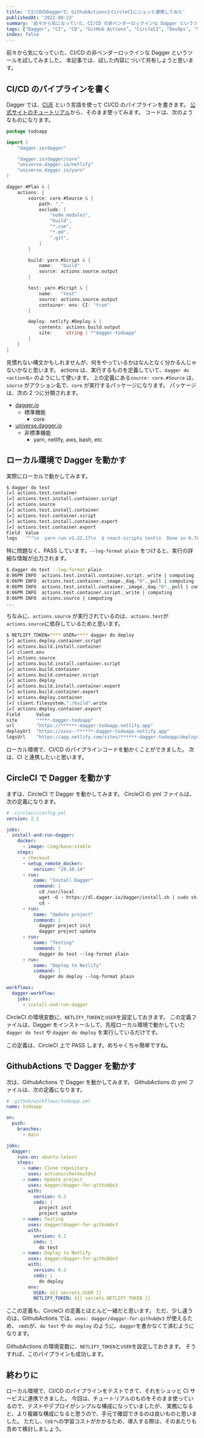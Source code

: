 ```yaml
---
title: 'CI/CDのDaggerで、GithubActionsとCircleCIにシュッと連携してみた'
publishedAt: '2022-08-23'
summary: '前々から気になっていた、CI/CD の非ベンダーロックインな Dagger というツールを試してみました。本記事では、試した内容について共有しようと思います。'
tags: ["Dagger", "CI", "CD", "GitHub Actions", "CircleCI", "DevOps", "Scrap"]
index: false
---
```


前々から気になっていた、CI/CD の非ベンダーロックインな Dagger というツールを試してみました。
本記事では、試した内容について共有しようと思います。

## CI/CD のパイプラインを書く

Dagger では、[CUE](https://cuelang.org/) という言語を使って CI/CD のパイプラインを書きます。
[公式サイトのチュートリアル](https://docs.dagger.io/1200/local-dev)から、そのまま使ってみます。
コードは、次のようなものになります。

```go
package todoapp

import (
	"dagger.io/dagger"

	"dagger.io/dagger/core"
	"universe.dagger.io/netlify"
	"universe.dagger.io/yarn"
)

dagger.#Plan & {
	actions: {
		source: core.#Source & {
			path: "."
			exclude: [
				"node_modules",
				"build",
				"*.cue",
				"*.md",
				".git",
			]
		}

		build: yarn.#Script & {
			name:   "build"
			source: actions.source.output
		}

		test: yarn.#Script & {
			name:   "test"
			source: actions.source.output
			container: env: CI: "true"
		}

		deploy: netlify.#Deploy & {
			contents: actions.build.output
			site:     string | *"dagger-todoapp"
		}
	}
}
```

見慣れない構文かもしれませんが、何をやっているかはなんとなく分かるんじゃないかなと思います。
actions は、実行するものを定義していて、`dagger do <action名>` のようにして使います。
上の定義にある`source: core.#Source` は、 `source` がアクション名で、`core` が実行するパッケージになります。
パッケージは、次の 2 つに分類されます。

- [dagger.io](https://github.com/dagger/dagger/tree/v0.2.0/pkg/dagger.io)
  - 標準機能
    - core
- [universe.dagger.io](https://github.com/dagger/dagger/tree/v0.2.0/pkg/universe.dagger.io)
  - 非標準機能
    - yarn, netlify, aws, bash, etc

## ローカル環境で Dagger を動かす

実際にローカルで動かしてみます。

```bash
$ dagger do test
[✔] actions.test.container                                                                                                                11.6s
[✔] actions.test.install.container.script                                                                                                  0.1s
[✔] actions.source                                                                                                                         0.5s
[✔] actions.test.install.container                                                                                                         2.3s
[✔] actions.test.container.script                                                                                                          0.1s
[✔] actions.test.install.container.export                                                                                                  0.0s
[✔] actions.test.container.export                                                                                                          0.2s
Field  Value
logs   """\n  yarn run v1.22.17\n  $ react-scripts test\n  Done in 6.78s.\n\n  """
```

特に問題なく、PASS しています。`--log-format plain` をつけると、実行の詳細な情報が出力されます。

```bash
$ dagger do test --log-format plain
8:06PM INFO  actions.test.install.container.script._write | computing
8:06PM INFO  actions.test.container._image._dag."0"._pull | computing
8:06PM INFO  actions.test.install.container._image._dag."0"._pull | computing
8:06PM INFO  actions.test.container.script._write | computing
8:06PM INFO  actions.source | computing
...
```

ちなみに、`actions.source` が実行されているのは、`actions.test`が`actions.source`に依存しているためと思います。

```bash
$ NETLIFY_TOKEN=**** USER=**** dagger do deploy
[✔] actions.deploy.container.script                                                                                                        0.2s
[✔] actions.build.install.container                                                                                                        3.8s
[✔] client.env                                                                                                                             0.0s
[✔] actions.source                                                                                                                         0.4s
[✔] actions.build.install.container.script                                                                                                 0.2s
[✔] actions.build.container                                                                                                               21.0s
[✔] actions.build.container.script                                                                                                         0.2s
[✔] actions.deploy                                                                                                                         4.8s
[✔] actions.build.install.container.export                                                                                                 0.1s
[✔] actions.build.container.export                                                                                                         0.1s
[✔] actions.deploy.container                                                                                                              91.0s
[✔] client.filesystem."./build".write                                                                                                      0.3s
[✔] actions.deploy.container.export                                                                                                        0.0s
Field      Value
site       "****-dagger-todoapp"
url        "https://******-dagger-todoapp.netlify.app"
deployUrl  "https://xxxx--******-dagger-todoapp.netlify.app"
logsUrl    "https://app.netlify.com/sites/******-dagger-todoapp/deploys/xxxx"
```

ローカル環境で、CI/CD のパイプラインコードを動かくことができました。
次は、CI と連携したいと思います。

## CircleCI で Dagger を動かす

まずは、CircleCI で Dagger を動かしてみます。
CircleCI の yml ファイルは、次の定義になります。

```yaml
# .circleci/config.yml
version: 2.1

jobs:
  install-and-run-dagger:
    docker:
      - image: cimg/base:stable
    steps:
      - checkout
      - setup_remote_docker:
          version: "20.10.14"
      - run:
          name: "Install Dagger"
          command: |
            cd /usr/local
            wget -O - https://dl.dagger.io/dagger/install.sh | sudo sh
            cd -
      - run:
          name: "Update project"
          command: |
            dagger project init
            dagger project update
      - run:
          name: "Testing"
          command: |
            dagger do test --log-format plain
      - run:
          name: "Deploy to Netlify"
          command: |
            dagger do deploy --log-format plain

workflows:
  dagger-workflow:
    jobs:
      - install-and-run-dagger
```

CircleCI の環境変数に、`NETLIFY_TOKEN`と`USER`を設定しておきます。
この定義ファイルは、Dagger をインストールして、先程ローカル環境で動かしていた `dagger do test` や `dagger do deploy` を実行しているだけです。

この定義は、CircleCI 上で PASS します。めちゃくちゃ簡単ですね。

## GithubActions で Dagger を動かす

次は、GithubActions で Dagger を動かしてみます。
GithubActions の yml ファイルは、次の定義になります。

```yaml
# .github/workflows/todoapp.yml
name: todoapp

on:
  push:
    branches:
      - main

jobs:
  dagger:
    runs-on: ubuntu-latest
    steps:
      - name: Clone repository
        uses: actions/checkout@v2
      - name: Update project
        uses: dagger/dagger-for-github@v3
        with:
          version: 0.2
          cmds: |
            project init
            project update
      - name: Testing
        uses: dagger/dagger-for-github@v3
        with:
          version: 0.2
          cmds: |
            do test
      - name: Deploy to Netlify
        uses: dagger/dagger-for-github@v3
        with:
          version: 0.2
          cmds: |
            do deploy
        env:
          USER: ${{ secrets.USER }}
          NETLIFY_TOKEN: ${{ secrets.NETLIFY_TOKEN }}
```

ここの定義も、CircleCI の定義とほとんど一緒だと思います。
ただ、少し違うのは、GithubActions では、`uses: dagger/dagger-for-github@v3` が使えるため、
`cmds`が、`do test` や `do deploy` のように、`dagger`を書かなくて済むようになります。

GithubActions の環境変数に、`NETLIFY_TOKEN`と`USER`を設定しておきます。
そうすれば、このパイプラインも成功します。

## 終わりに

ローカル環境で、CI/CD のパイプラインをテストできて、それをシュッと CI サービスに連携できました。
今回は、チュートリアルのものをそのまま使っているので、テストやデプロイがシンプルな構成になっていましたが、
実務になると、より複雑な構成になると思うので、手元で確認できるのは良いものと思いました。
ただし、`CUE`への学習コストがかかるため、導入する際は、そのあたりも含めて検討しましょう。
